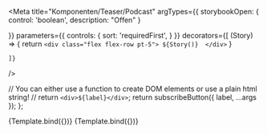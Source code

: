 

<Meta
  title="Komponenten/Teaser/Podcast"
  argTypes={{
    storybookOpen: {
      control: 'boolean',
      description: "Offen"
    }
    
  }}
  parameters={{ 
    controls: { 
      sort: 'requiredFirst',
    } 
  }}
  decorators={[
        (Story) => {
            return `<div class="flex flex-row pt-5">
                            ${Story()} 
                        </div>`
        }
    
    ]} 
/>

  // You can either use a function to create DOM elements or use a plain html string!
  // return `<div>${label}</div>`;
  return subscribeButton({ label, ...args });
};

<Preview withToolbar>
  <Story
    name="Subscribe Button Close"   
    args={subscribeButtonJson.logicItem.includeModel.podcastChannel}
  >
    {Template.bind({})}
  </Story>
  <Story
    name="Subscribe Button Open"   
    args={
        { ...subscribeButtonJson.logicItem.includeModel.podcastChannel,  storybookOpen:true}
      }
  >
    {Template.bind({})}
  </Story>
</Preview>